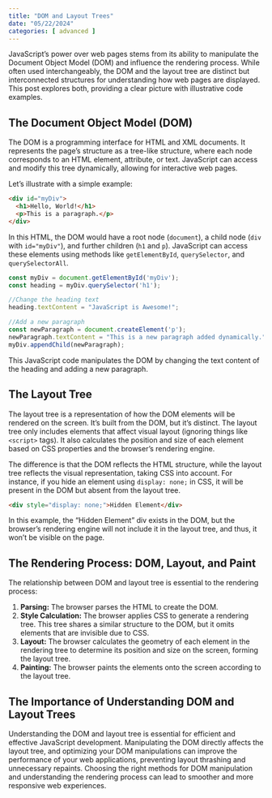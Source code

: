 ```yaml
---
title: "DOM and Layout Trees"
date: "05/22/2024"
categories: [ advanced ]
---
```


JavaScript's power over web pages stems from its ability to manipulate the Document Object Model (DOM) and influence the rendering process. While often used interchangeably, the DOM and the layout tree are distinct but interconnected structures for understanding how web pages are displayed. This post explores both, providing a clear picture with illustrative code examples.


## The Document Object Model (DOM)

The DOM is a programming interface for HTML and XML documents. It represents the page's structure as a tree-like structure, where each node corresponds to an HTML element, attribute, or text.  JavaScript can access and modify this tree dynamically, allowing for interactive web pages.

Let's illustrate with a simple example:

```html
<div id="myDiv">
  <h1>Hello, World!</h1>
  <p>This is a paragraph.</p>
</div>
```

In this HTML, the DOM would have a root node (`document`), a child node (`div` with `id="myDiv"`), and further children (`h1` and `p`). JavaScript can access these elements using methods like `getElementById`, `querySelector`, and `querySelectorAll`.


```javascript
const myDiv = document.getElementById('myDiv');
const heading = myDiv.querySelector('h1');

//Change the heading text
heading.textContent = "JavaScript is Awesome!";

//Add a new paragraph
const newParagraph = document.createElement('p');
newParagraph.textContent = "This is a new paragraph added dynamically.";
myDiv.appendChild(newParagraph);
```

This JavaScript code manipulates the DOM by changing the text content of the heading and adding a new paragraph.


## The Layout Tree

The layout tree is a representation of how the DOM elements will be rendered on the screen. It's built from the DOM, but it's distinct.  The layout tree only includes elements that affect visual layout (ignoring things like `<script>` tags).  It also calculates the position and size of each element based on CSS properties and the browser's rendering engine.

The difference is that the DOM reflects the HTML structure, while the layout tree reflects the visual representation, taking CSS into account. For instance, if you hide an element using `display: none;` in CSS, it will be present in the DOM but absent from the layout tree.


```html
<div style="display: none;">Hidden Element</div>
```

In this example,  the "Hidden Element" div exists in the DOM, but the browser's rendering engine will not include it in the layout tree, and thus, it won't be visible on the page.


## The Rendering Process: DOM, Layout, and Paint

The relationship between DOM and layout tree is essential to the rendering process:

1. **Parsing:** The browser parses the HTML to create the DOM.
2. **Style Calculation:** The browser applies CSS to generate a rendering tree.  This tree shares a similar structure to the DOM, but it omits elements that are invisible due to CSS.
3. **Layout:** The browser calculates the geometry of each element in the rendering tree to determine its position and size on the screen, forming the layout tree.
4. **Painting:** The browser paints the elements onto the screen according to the layout tree.


## The Importance of Understanding DOM and Layout Trees

Understanding the DOM and layout tree is essential for efficient and effective JavaScript development. Manipulating the DOM directly affects the layout tree, and optimizing your DOM manipulations can improve the performance of your web applications, preventing layout thrashing and unnecessary repaints. Choosing the right methods for DOM manipulation and understanding the rendering process can lead to smoother and more responsive web experiences.